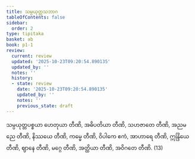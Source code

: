```yaml
---
title: သမ္ပယုတ္တသဘာဂ
tableOfContents: false
sidebar:
  order: 2
type: tipitaka
basket: ab
book: p1-1
review:
  current: review
  updated: '2025-10-23T09:20:54.890135'
  updated_by: ''
  notes: ''
  history:
  - state: review
    date: '2025-10-23T09:20:54.890135'
    updated_by: ''
    notes: ''
    previous_state: draft
---
```



<ReviewStatus review={frontmatter.review} showDetails={true} />

<HypothesisAnnotation frontmatter={frontmatter} />

<DynamicBreadcrumb />

<Division number="373" book="p1-1" e="ch" v="36" p="121">

<Paragraph number="1130" book="p1-1">
သမ္ပယုတ္တပစ္စယာ ဟေတုယာ တီဏိ, အဓိပတိယာ တီဏိ, သဟဇာတေ တီဏိ, အညမညေ တီဏိ, နိဿယေ တီဏိ, ကမ္မေ တီဏိ, ဝိပါကေ ဧကံ, အာဟာရေ တီဏိ, ဣန္ဒြိယေ တီဏိ, ဈာနေ တီဏိ, မဂ္ဂေ တီဏိ, အတ္ထိယာ တီဏိ, အဝိဂတေ တီဏိ. (13)
</Paragraph>
</Division>